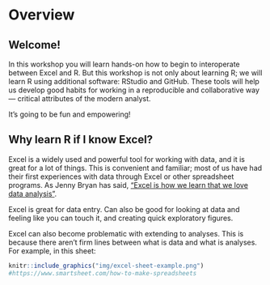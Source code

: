 # Overview {#overview}

## Welcome! 

In this workshop you will learn hands-on how to begin to interoperate between Excel and R. But this workshop is not only about learning R; we will learn R using additional software: RStudio and GitHub. These tools will help us develop good habits for working in a reproducible and collaborative way — critical attributes of the modern analyst. 

It's going to be fun and empowering! 

## Why learn R if I know Excel? 

Excel is a widely used and powerful tool for working with data, and it is great for a lot of things. This is convenient and familiar; most of us have had their first experiences with data through Excel or other spreadsheet programs. As Jenny Bryan has said, ["Excel is how we learn that we love data analysis"](). 

Excel is great for data entry. Can also be good for looking at data and feeling like you can touch it, and creating quick exploratory figures.  

Excel can also become problematic with extending to analyses. This is because there aren't firm lines between what is data and what is analyses. For example, in this sheet:

```r
knitr::include_graphics("img/excel-sheet-example.png")  
#https://www.smartsheet.com/how-to-make-spreadsheets
```
